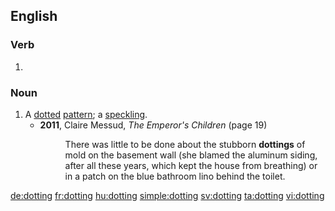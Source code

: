 ==English==

===Verb===
{{head|en}}

# {{present participle of|dot|lang=en}}

===Noun===
{{en-noun}}

# A [[dot]]ted [[pattern]]; a [[speckling]].
#* '''2011''', Claire Messud, ''The Emperor's Children'' (page 19)
#*: There was little to be done about the stubborn '''dottings''' of mold on the basement wall (she blamed the aluminum siding, after all these years, which kept the house from breathing) or in a patch on the blue bathroom lino behind the toilet.

[[de:dotting]]
[[fr:dotting]]
[[hu:dotting]]
[[simple:dotting]]
[[sv:dotting]]
[[ta:dotting]]
[[vi:dotting]]